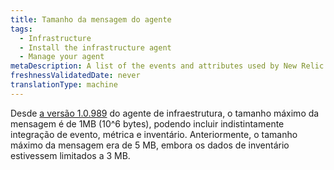 ```yaml
---
title: Tamanho da mensagem do agente
tags:
  - Infrastructure
  - Install the infrastructure agent
  - Manage your agent
metaDescription: A list of the events and attributes used by New Relic's infrastructure agent to collect and store your host data.
freshnessValidatedDate: never
translationType: machine
---
```


Desde [a versão 1.0.989](/docs/release-notes/infrastructure-release-notes/infrastructure-agent-release-notes) do agente de infraestrutura, o tamanho máximo da mensagem é de 1MB (10^6 bytes), podendo incluir indistintamente integração de evento, métrica e inventário. Anteriormente, o tamanho máximo da mensagem era de 5 MB, embora os dados de inventário estivessem limitados a 3 MB.
